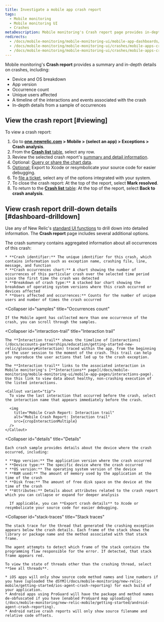 ```yaml
---
title: Investigate a mobile app crash report
tags:
  - Mobile monitoring
  - Mobile monitoring UI
  - Crashes
metaDescription: Mobile monitoring's Crash report page provides in-depth details of a unique crash experienced in your app.
redirects:
  - /docs/mobile-monitoring/mobile-monitoring-ui/mobile-app-dashboards/mobile-app-crash-report-dashboard
  - /docs/mobile-monitoring/mobile-monitoring-ui/crashes/mobile-apps-crash-report-dashboard
  - /docs/mobile-monitoring/mobile-monitoring-ui/crashes/mobile-apps-crash-report
---
```



Mobile monitoring's **Crash report** provides a summary and in-depth details on crashes, including:

* Device and OS breakdown 
* App version
* Occurrence count
* Unique users affected
* A timeline of the interactions and events associated with the crash
* In-depth details from a sample of occurrences

## View the crash report [#viewing]

To view a crash report:

1. Go to **[one.newrelic.com](https://one.newrelic.com) > Mobile > (select an app) > Exceptions > Crash analysis**.
2. From the [**Crash list** table](/docs/mobile-monitoring/mobile-monitoring-ui/crashes/view-mobile-app-crashes), select any row.
3. Review the selected crash report's [summary and detail information](#dashboard-drilldown).
4. Optional: [Query or share the chart data](/docs/mobile-monitoring/mobile-monitoring-ui/crashes/crash-analysis-group-filter-your-crashes#insights).
5. [Optional:](#details) Export to Xcode or resymbolicate your source code for easier debugging.
6. To [file a ticket](/docs/mobile-monitoring/mobile-monitoring-ui/crashes/file-tickets-mobile-app-crashes), select any of the options integrated with your system.
7. To close the crash report: At the top of the report, select **Mark resolved**.
8. To return to the [**Crash list** table](/docs/mobile-monitoring/mobile-monitoring-ui/crashes/view-mobile-app-crashes): At the top of the report, select **Back to crash analysis**.

## View crash report drill-down details [#dashboard-drilldown]

Use any of New Relic's [standard UI functions](/docs/data-analysis/user-interface-functions/standard-page-functions) to drill down into detailed information. The **Crash report** page includes several additional options.

<CollapserGroup>
  <Collapser
    id="summary"
    title="Crash summary"
  >
    The crash summary contains aggregated information about all occurrences of this crash:

    * **Crash identifier:** The unique identifier for this crash, which contains information such as exception name, crashing file, line, message, and function
    * **Crash occurrences chart:** A chart showing the number of occurrences of this particular crash over the selected time period since the first time the crash was detected
    * **Breakdown of crash type:** A stacked bar chart showing the breakdown of operating system versions where this crash occurred or devices affected
    * **Users affected and occurrences:** Counts for the number of unique users and number of times the crash occurred
  </Collapser>

  <Collapser
    id="samples"
    title="Occurrences count"
  >
    If the Mobile agent has collected more than one occurrence of the crash, you can scroll through the samples.
  </Collapser>

  <Collapser
    id="interaction-trail"
    title="Interaction trail"
  >
    The **Interaction trail** shows the timeline of [interactions](/docs/accounts-partnerships/education/getting-started-new-relic/glossary#interaction) traced within the app, from the beginning of the user session to the moment of the crash. This trail can help you reproduce the user actions that led up to the crash exception.

    The **Interaction trail** links to the associated interaction in Mobile monitoring's [**Interactions** page](/docs/mobile-monitoring/mobile-monitoring-ui/mobile-app-pages/interactions-page). Use this link to view data about healthy, non-crashing execution of the listed interactions.

    <Callout variant="tip">
      To view the last interaction that occurred before the crash, select the interaction name that appears immediately before the crash.

      <img
        title="Mobile Crash Report: Interaction trail"
        alt="Mobile Crash Report: Interaction trail"
        src={cropInteractionMultiple}
      />
    </Callout>
  </Collapser>

  <Collapser
    id="details"
    title="Details"
  >
    Each crash sample provides details about the device where the crash occurred, including:

    * **App version:** The application version where the crash occurred
    * **Device type:** The specific device where the crash occurred
    * **OS version:** The operating system version of the device
    * **RAM used:** The amount of memory used by the application at the time of the crash
    * **Disk free:** The amount of free disk space on the device at the time of the crash
    * **Attributes:** Details about attributes related to the crash report which you can collapse or expand for deeper analysis

      If applicable, you can **Export crash details** to Xcode or resymbolicate your source code for easier debugging.
  </Collapser>

  <Collapser
    id="stack-traces"
    title="Stack traces"
  >
    The stack trace for the thread that generated the crashing exception appears below the crash details. Each frame of the stack shows the library or package name and the method associated with that stack frame.

    The agent attempts to detect which frame of the stack contains the programming flaw responsible for the error. If detected, that stack frame appears red.

    To view the state of threads other than the crashing thread, select **See all threads**.

    * iOS apps will only show source code method names and line numbers if you have [uploaded the dSYM](/docs/mobile-monitoring/new-relic-mobile/getting-started/ios-agent-crash-reporting) for each build of your application.
    * Android apps using ProGuard will have the package and method names de-obfuscated if you have [enabled ProGuard map uploading](/docs/mobile-monitoring/new-relic-mobile/getting-started/android-agent-crash-reporting).
    * Android native crash reports will only show source filename and relative code offsets.
  </Collapser>
</CollapserGroup>
